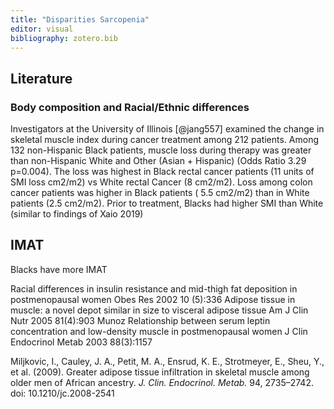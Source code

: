 ```yaml
---
title: "Disparities Sarcopenia"
editor: visual
bibliography: zotero.bib
---
```


## Literature

### Body composition and Racial/Ethnic differences

Investigators at the University of Illinois [@jang557] examined the change in skeletal muscle index during cancer treatment among 212 patients. Among 132 non-Hispanic Black patients, muscle loss during therapy was greater than non-Hispanic White and Other (Asian + Hispanic) (Odds Ratio 3.29 p=0.004). The loss was highest in Black rectal cancer patients (11 units of SMI loss cm2/m2) vs White rectal Cancer (8 cm2/m2). Loss among colon cancer patients was higher in Black patients ( 5.5 cm2/m2) than in White patients (2.5 cm2/m2). Prior to treatment, Blacks had higher SMI than White (similar to findings of Xaio 2019)

## IMAT

Blacks have more IMAT

Racial differences in insulin resistance and mid-thigh fat deposition in postmenopausal women Obes Res 2002 10 (5):336
Adipose tissue in muscle: a novel depot similar in size to visceral adipose tissue Am J Clin Nutr 2005 81(4):903
Munoz Relationship between serum leptin concentration and low-density muscle in postmenopausal women J Clin Endocrinol Metab 2003 88(3):1157

Miljkovic, I., Cauley, J. A., Petit, M. A., Ensrud, K. E., Strotmeyer, E., Sheu, Y., et al. (2009). Greater adipose tissue infiltration in skeletal muscle among older men of African ancestry. *J. Clin. Endocrinol. Metab.* 94, 2735--2742. doi: 10.1210/jc.2008-2541





### 
